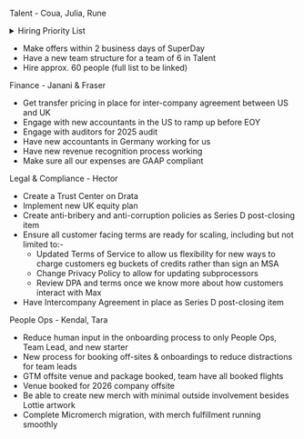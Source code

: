 Talent - Coua, Julia, Rune

<details>
<summary>Hiring Priority List</summary>

We do not expect to make all these hires in Q3 - the low ones in particular are more of a stretch goal. We expect to make about 35-40 hires in Q3 in total. 

**High**

* Platform Features Product Engineer (PE)
* Feature Flags - SDK 
* Data Warehouse (DWH) Backend (BE) (Pipelines focus)
* Production Designer
* Auth Team Lead (TL) PE with Auth experience
* ~~Talent Partner #1~~
* PeopleOps Manager (US)
* Customer Success Manager (CSM) #1 
* CSM #2
* Billing Engineer
* Technical Account Exec (TAE) #1 EMEA
* Technical Account Manager (TAM) #1 
* ~~Support Eng #1~~
* PMM #1
* Production Designer
* Post-Production Specialist

**Medium** 

* Feature Flags PE
* Replay PE
* Error tracking PE
* No Code Experiments TL PE 
* Product Manager #1
* Heatmaps TL
* Web Analytics PE
* Talent Partner #2 (US) 
* PMM #2
* SalesOps Engineer
* Office Manager
* Support Eng #2
* CSM #3
* CSM #4 
* TAE #2 
* TAM #2 
* TAM #3
* Technical Content Marketer #1

**Low**

* Prompt Management & Evaluation PE
* Product Manager #2 
* Platform Features PE
* Product Analytics PE
* Auth PE
* DWH Backend
* Revenue Analytics PE
* Heatmaps PE
* API queries TL 
* Talent Partner #3
* Support Eng #3 
* TAE #3
* TAM #4
* Demand Gen Graphic Designer
* Technical Content Marketer #2

The sections are not stack-ranked. 
</details>


* Make offers within 2 business days of SuperDay 
* Have a new team structure for a team of 6 in Talent
* Hire approx. 60 people (full list to be linked)

Finance - Janani & Fraser
* Get transfer pricing in place for inter-company agreement between US and UK
* Engage with new accountants in the US to ramp up before EOY 
* Engage with auditors for 2025 audit
* Have new accountants in Germany working for us
* Have new revenue recognition process working 
* Make sure all our expenses are GAAP compliant

Legal & Compliance - Hector

* Create a Trust Center on Drata
* Implement new UK equity plan
* Create anti-bribery and anti-corruption policies as Series D post-closing item
* Ensure all customer facing terms are ready for scaling, including but not limited to:-
    * Updated Terms of Service to allow us flexibility for new ways to charge customers eg buckets of credits rather than sign an MSA
    * Change Privacy Policy to allow for updating subprocessors 
    * Review DPA and terms once we know more about how customers interact with Max
* Have Intercompany Agreement in place as Series D post-closing item

People Ops - Kendal, Tara

* Reduce human input in the onboarding process to only People Ops, Team Lead, and new starter
* New process for booking off-sites & onboardings to reduce distractions for team leads
* GTM offsite venue and package booked, team have all booked flights
* Venue booked for 2026 company offsite
* Be able to create new merch with minimal outside involvement besides Lottie artwork
* Complete Micromerch migration, with merch fulfillment running smoothly

